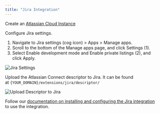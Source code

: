 ```yaml
---
title: "Jira Integration"
---
```


Create an [Atlassian Cloud Instance](http://go.atlassian.com/cloud-dev)

Configure Jira settings.
  1. Navigate to Jira settings (cog icon) > Apps > Manage apps.
  2. Scroll to the bottom of the Manage apps page, and click Settings (1).
  3. Select Enable development mode and Enable private listings (2), and click Apply.

![Jira Settings](./configure-jira.png)

Upload the Atlassian Connect descriptor to Jira. It can be found at `{YOUR_DOMAIN}/extensions/jira/descriptor/`

![Upload Descriptor to Jira](./upload-descriptor.png)

Follow our [documentation on installing and configuring the Jira integration](https://docs.sentry.io/product/integrations/issue-tracking/jira/) to use the integration.